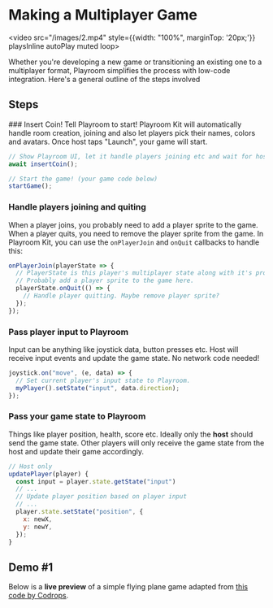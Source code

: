 # Making a Multiplayer Game

<video src="/images/2.mp4" style={{width: "100%", marginTop: '20px;'}} playsInline autoPlay muted loop>
</video>

Whether you're developing a new game or transitioning an existing one to a multiplayer format, Playroom simplifies the process with low-code integration. Here's a general outline of the steps involved


## Steps

<Steps>
### Insert Coin!
Tell Playroom to start! Playroom Kit will automatically handle room creation, joining and also let players pick their names, colors and avatars. Once host taps "Launch", your game will start.

```js
// Show Playroom UI, let it handle players joining etc and wait for host to tap "Launch"
await insertCoin();

// Start the game! (your game code below)
startGame(); 
```

### Handle players joining and quiting
When a player joins, you probably need to add a player sprite to the game. When a player quits, you need to remove the player sprite from the game.
In Playroom Kit, you can use the `onPlayerJoin` and `onQuit` callbacks to handle this:

```js
onPlayerJoin(playerState => {
  // PlayerState is this player's multiplayer state along with it's profile.
  // Probably add a player sprite to the game here.
  playerState.onQuit(() => {
    // Handle player quitting. Maybe remove player sprite?
  });
});
```

### Pass player input to Playroom
Input can be anything like joystick data, button presses etc. Host will receive input events and update the game state. No network code needed!

```js
joystick.on("move", (e, data) => {
  // Set current player's input state to Playroom.
  myPlayer().setState("input", data.direction);
});
```

### Pass your game state to Playroom
Things like player position, health, score etc. Ideally only the **host** should send the game state. Other players will only receive the game state from the host and update their game accordingly.

```js
// Host only
updatePlayer(player) {
  const input = player.state.getState("input")
  // ...
  // Update player position based on player input
  // ...
  player.state.setState("position", {
    x: newX,
    y: newY,
  });
}
```
</Steps>

## Demo #1

Below is a **live preview** of a simple flying plane game adapted from [this code by Codrops](https://github.com/yakudoo/TheAviator).


<Preview src="/demos/threejs2.html" />

